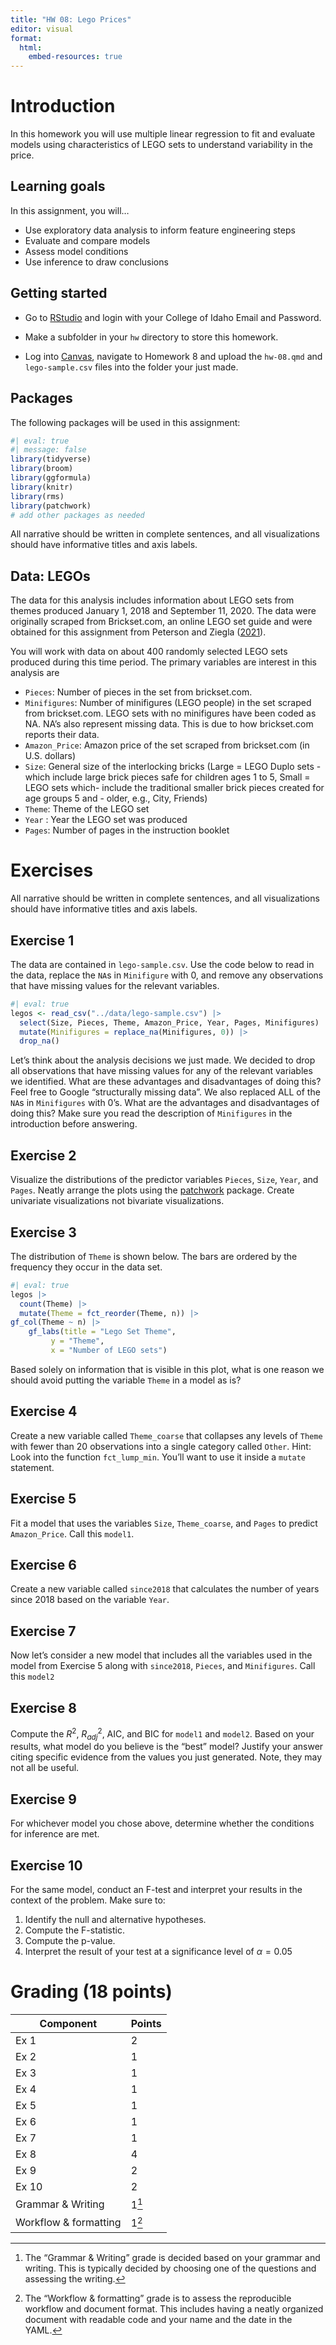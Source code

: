 ---
title: "HW 08: Lego Prices" 
editor: visual
format:
  html:
    embed-resources: true
---

# Introduction

In this homework you will use multiple linear regression to fit and evaluate models using characteristics of LEGO sets to understand variability in the price.

## Learning goals

In this assignment, you will...

-   Use exploratory data analysis to inform feature engineering steps
-   Evaluate and compare models
-   Assess model conditions
-   Use inference to draw conclusions

## Getting started

-   Go to [RStudio](https://rstudio.collegeofidaho.edu) and login with your College of Idaho Email and Password.

-   Make a subfolder in your `hw` directory to store this homework.

-   Log into [Canvas](https://cofi.instructure.com/courses/17093/assignments/202866), navigate to Homework 8 and upload the `hw-08.qmd` and `lego-sample.csv` files into the folder your just made.

## Packages

The following packages will be used in this assignment:

```{r}
#| eval: true
#| message: false
library(tidyverse)
library(broom)
library(ggformula)
library(knitr) 
library(rms)
library(patchwork)
# add other packages as needed
```

::: callout-important
All narrative should be written in complete sentences, and all visualizations should have informative titles and axis labels.
:::

## Data: LEGOs

The data for this analysis includes information about LEGO sets from themes produced January 1, 2018 and September 11, 2020. The data were originally scraped from Brickset.com, an online LEGO set guide and were obtained for this assignment from Peterson and Ziegla ([2021](https://www.tandfonline.com/doi/full/10.1080/26939169.2021.1946450)).

You will work with data on about 400 randomly selected LEGO sets produced during this time period. The primary variables are interest in this analysis are

-   `Pieces`: Number of pieces in the set from brickset.com.
-   `Minifigures`: Number of minifigures (LEGO people) in the set scraped from brickset.com. LEGO sets with no minifigures have been coded as NA. NA's also represent missing data. This is due to how brickset.com reports their data.
-   `Amazon_Price`: Amazon price of the set scraped from brickset.com (in U.S. dollars)
-   `Size`: General size of the interlocking bricks (Large = LEGO Duplo sets - which include large brick pieces safe for children ages 1 to 5, Small = LEGO sets which- include the traditional smaller brick pieces created for age groups 5 and - older, e.g., City, Friends)
-   `Theme`: Theme of the LEGO set
-   `Year` : Year the LEGO set was produced
-   `Pages`: Number of pages in the instruction booklet

# Exercises

::: callout-important
All narrative should be written in complete sentences, and all visualizations should have informative titles and axis labels.
:::

## Exercise 1

The data are contained in `lego-sample.csv`. Use the code below to read in the data, replace the `NA`s in `Minifigure` with 0, and remove any observations that have missing values for the relevant variables.

```{r}
#| eval: true
legos <- read_csv("../data/lego-sample.csv") |>
  select(Size, Pieces, Theme, Amazon_Price, Year, Pages, Minifigures) |>
  mutate(Minifigures = replace_na(Minifigures, 0)) |>
  drop_na()
```

Let's think about the analysis decisions we just made. We decided to drop all observations that have missing values for any of the relevant variables we identified. What are these advantages and disadvantages of doing this? Feel free to Google "structurally missing data". We also replaced ALL of the `NA`s in `Minifigures` with 0's. What are the advantages and disadvantages of doing this? Make sure you read the description of `Minifigures` in the introduction before answering.

## Exercise 2

Visualize the distributions of the predictor variables `Pieces`, `Size`, `Year`, and `Pages`. Neatly arrange the plots using the [patchwork](https://patchwork.data-imaginist.com/index.html) package. Create univariate visualizations not bivariate visualizations.

## Exercise 3

The distribution of `Theme` is shown below. The bars are ordered by the frequency they occur in the data set.

```{r}
#| eval: true
legos |>
  count(Theme) |>
  mutate(Theme = fct_reorder(Theme, n)) |> 
gf_col(Theme ~ n) |> 
    gf_labs(title = "Lego Set Theme", 
         y = "Theme", 
         x = "Number of LEGO sets")
```

Based solely on information that is visible in this plot, what is one reason we should avoid putting the variable `Theme` in a model as is?

## Exercise 4

Create a new variable called `Theme_coarse` that collapses any levels of `Theme` with fewer than 20 observations into a single category called `Other`. Hint: Look into the function `fct_lump_min`. You'll want to use it inside a `mutate` statement.

## Exercise 5

Fit a model that uses the variables `Size`, `Theme_coarse`, and `Pages` to predict `Amazon_Price`. Call this `model1`.

## Exercise 6

Create a new variable called `since2018` that calculates the number of years since 2018 based on the variable `Year`.

## Exercise 7

Now let's consider a new model that includes all the variables used in the model from Exercise 5 along with `since2018`, `Pieces`, and `Minifigures`. Call this `model2`

## Exercise 8

Compute the $R^2$, $R^2_{adj}$, AIC, and BIC for `model1` and `model2`. Based on your results, what model do you believe is the "best" model? Justify your answer citing specific evidence from the values you just generated. Note, they may not all be useful.

## Exercise 9

For whichever model you chose above, determine whether the conditions for inference are met.

## Exercise 10

For the same model, conduct an F-test and interpret your results in the context of the problem. Make sure to:

1.  Identify the null and alternative hypotheses.
2.  Compute the F-statistic.
3.  Compute the p-value.
4.  Interpret the result of your test at a significance level of $\alpha = 0.05$

# Grading (18 points)

| Component             | Points |
|-----------------------|--------|
| Ex 1                  | 2      |
| Ex 2                  | 1      |
| Ex 3                  | 1      |
| Ex 4                  | 1      |
| Ex 5                  | 1      |
| Ex 6                  | 1      |
| Ex 7                  | 1      |
| Ex 8                  | 4      |
| Ex 9                  | 2      |
| Ex 10                 | 2      |
| Grammar & Writing     | 1[^1]  |
| Workflow & formatting | 1[^2]  |

[^1]: The "Grammar & Writing" grade is decided based on your grammar and writing. This is typically decided by choosing one of the questions and assessing the writing.

[^2]: The "Workflow & formatting" grade is to assess the reproducible workflow and document format. This includes having a neatly organized document with readable code and your name and the date in the YAML.
